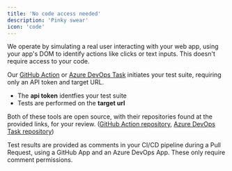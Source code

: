 ```yaml
---
title: 'No code access needed'
description: 'Pinky swear'
icon: 'code'
---
```


We operate by simulating a real user interacting with your web app, using your app's DOM to identify actions like clicks or text inputs. This doesn't require access to your code.

Our [GitHub Action](/quickstart-GitHub) or [Azure DevOps Task](/quickstart-Azure) initiates your test suite, requiring only an API token and target URL.
- The **api token** identfies your test suite
- Tests are performed on the **target url**

<Tip>Both of these tools are open source, with their repositories found at the provided links, for your review.
([GitHub Action repository](https://github.com/OctoMind-dev/automagically-action-execute),
[Azure DevOps Task repository](https://github.com/OctoMind-dev/automagically-azure-devops-task-execute))</Tip>
 

Test results are provided as comments in your CI/CD pipeline during a Pull Request, using a GitHub App and an Azure DevOps App. These only require comment permissions.